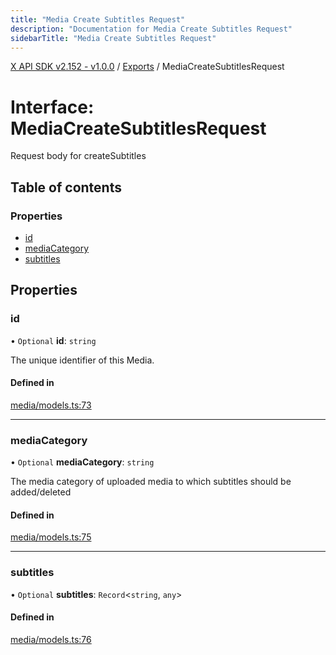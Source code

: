 ```yaml
---
title: "Media Create Subtitles Request"
description: "Documentation for Media Create Subtitles Request"
sidebarTitle: "Media Create Subtitles Request"
---
```


[X API SDK v2.152 - v1.0.0](../README.md) / [Exports](../modules.md) / MediaCreateSubtitlesRequest

# Interface: MediaCreateSubtitlesRequest

Request body for createSubtitles

## Table of contents

### Properties

- [id](MediaCreateSubtitlesRequest.md#id)
- [mediaCategory](MediaCreateSubtitlesRequest.md#mediacategory)
- [subtitles](MediaCreateSubtitlesRequest.md#subtitles)

## Properties

### id

• `Optional` **id**: `string`

The unique identifier of this Media.

#### Defined in

[media/models.ts:73](https://github.com/xdevplatform/xdk/blob/ad4172ef5f68f089e0f077a190b271016dd35bf7/xdk/typescript/src/media/models.ts#L73)

___

### mediaCategory

• `Optional` **mediaCategory**: `string`

The media category of uploaded media to which subtitles should be added/deleted

#### Defined in

[media/models.ts:75](https://github.com/xdevplatform/xdk/blob/ad4172ef5f68f089e0f077a190b271016dd35bf7/xdk/typescript/src/media/models.ts#L75)

___

### subtitles

• `Optional` **subtitles**: `Record`\<`string`, `any`\>

#### Defined in

[media/models.ts:76](https://github.com/xdevplatform/xdk/blob/ad4172ef5f68f089e0f077a190b271016dd35bf7/xdk/typescript/src/media/models.ts#L76)
